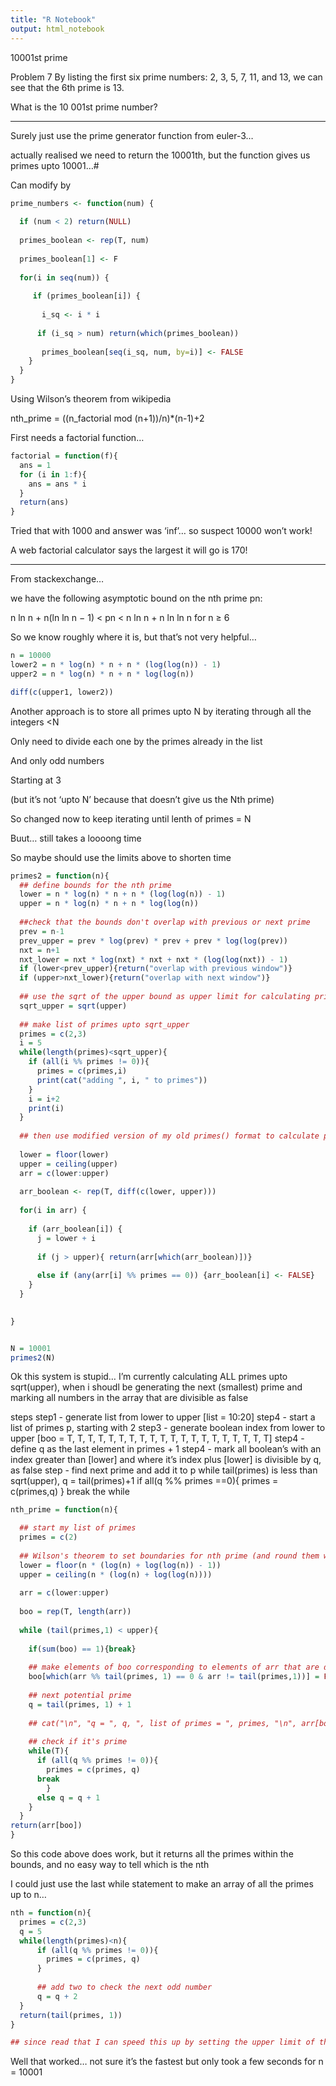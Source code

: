 ```yaml
---
title: "R Notebook"
output: html_notebook
---
```

10001st prime
  
Problem 7
By listing the first six prime numbers: 2, 3, 5, 7, 11, and 13, we can see that the 6th prime is 13.

What is the 10 001st prime number?

---

Surely just use the prime generator function from euler-3...

actually realised we need to return the 10001th, but the function gives us primes upto 10001...#

Can modify by

```r
prime_numbers <- function(num) {
  
  if (num < 2) return(NULL)
  
  primes_boolean <- rep(T, num)
  
  primes_boolean[1] <- F
  
  for(i in seq(num)) {
   
     if (primes_boolean[i]) {
      
       i_sq <- i * i
       
      if (i_sq > num) return(which(primes_boolean))
      
       primes_boolean[seq(i_sq, num, by=i)] <- FALSE
    }
  }
}
```

Using Wilson's theorem from wikipedia

nth_prime = ((n_factorial mod (n+1))/n)*(n-1)+2

First needs a factorial function...

```r
factorial = function(f){
  ans = 1
  for (i in 1:f){
    ans = ans * i
  }
  return(ans)
}

```
Tried that with 1000 and answer was 'inf'... so suspect 10000 won't work!

A web factorial calculator says the largest it will go is 170!

---

From stackexchange...

we have the following asymptotic bound on the nth prime pn:

n ln n + n(ln ln n − 1) < pn < n ln n + n ln ln n for n ≥ 6

So we know roughly where it is, but that's not very helpful...

```r
n = 10000
lower2 = n * log(n) * n + n * (log(log(n)) - 1)
upper2 = n * log(n) * n + n * log(log(n))

diff(c(upper1, lower2))

```



Another approach is to store all primes upto N by iterating through all the integers <N

Only need to divide each one by the primes already in the list

And only odd numbers

Starting at 3

(but it's not 'upto N' because that doesn't give us the Nth prime)

So changed now to keep iterating until lenth of primes = N

Buut... still takes a loooong time

So maybe should use the limits above to shorten time

```r

primes2 = function(n){
  ## define bounds for the nth prime
  lower = n * log(n) * n + n * (log(log(n)) - 1)
  upper = n * log(n) * n + n * log(log(n))
  
  ##check that the bounds don't overlap with previous or next prime
  prev = n-1
  prev_upper = prev * log(prev) * prev + prev * log(log(prev))
  nxt = n+1
  nxt_lower = nxt * log(nxt) * nxt + nxt * (log(log(nxt)) - 1)
  if (lower<prev_upper){return("overlap with previous window")}
  if (upper>nxt_lower){return("overlap with next window")}
  
  ## use the sqrt of the upper bound as upper limit for calculating primes to be used as factors
  sqrt_upper = sqrt(upper)
  
  ## make list of primes upto sqrt_upper
  primes = c(2,3)
  i = 5
  while(length(primes)<sqrt_upper){
    if (all(i %% primes != 0)){
      primes = c(primes,i)
      print(cat("adding ", i, " to primes"))
    }
    i = i+2 
    print(i)
  }
  
  ## then use modified version of my old primes() format to calculate primes between lower and upper (should only be one) 
  
  lower = floor(lower)
  upper = ceiling(upper)
  arr = c(lower:upper)
  
  arr_boolean <- rep(T, diff(c(lower, upper)))
  
  for(i in arr) {
   
    if (arr_boolean[i]) {
      j = lower + i
       
      if (j > upper){ return(arr[which(arr_boolean)])}
      
      else if (any(arr[i] %% primes == 0)) {arr_boolean[i] <- FALSE}
    }
  }

  
}


N = 10001
primes2(N)


```

Ok this system is stupid... I'm currently calculating ALL primes upto sqrt(upper), when i shoudl be generating the next (smallest) prime
and marking all numbers in the array that are divisible as false

steps
step1 - generate list from lower to upper [list = 10:20]
step4 - start a list of primes p, starting with 2
step3 - generate boolean index from lower to upper [boo = T, T, T, T, T, T, T, T, T, T, T, T, T, T, T, T, T, T, T, T]
step4 - define q as the last element in primes + 1
step4 - mark all boolean's with an index greater than [lower] and where it's index plus [lower] is divisible by q, as false
step - find next prime and add it to p
    while tail(primes) is less than sqrt(upper),
      q = tail(primes)+1
      if all(q %% primes ==0){ primes = c(primes,q) }
      break the while
      
      
```r
nth_prime = function(n){

  ## start my list of primes
  primes = c(2)
  
  ## Wilson's theorem to set boundaries for nth prime (and round them with floor/ceiling)
  lower = floor(n * (log(n) + log(log(n)) - 1))
  upper = ceiling(n * (log(n) + log(log(n))))
  
  arr = c(lower:upper)
  
  boo = rep(T, length(arr))
  
  while (tail(primes,1) < upper){
    
    if(sum(boo) == 1){break}
  
    ## make elements of boo corresponding to elements of arr that are divisible by q as false
    boo[which(arr %% tail(primes, 1) == 0 & arr != tail(primes,1))] = FALSE
  
    ## next potential prime
    q = tail(primes, 1) + 1
  
    ## cat("\n", "q = ", q, ", list of primes = ", primes, "\n", arr[boo])
  
    ## check if it's prime
    while(T){
      if (all(q %% primes != 0)){ 
        primes = c(primes, q)
      break
        }
      else q = q + 1
    }
  }
return(arr[boo])
}
```
      


So this code above does work, but it returns all the primes within the bounds, and no easy way to tell which is the nth

I could just use the last while statement to make an array of all the primes up to n...

```r
  
nth = function(n){
  primes = c(2,3)
  q = 5
  while(length(primes)<n){
      if (all(q %% primes != 0)){ 
        primes = c(primes, q)
      }
      
      ## add two to check the next odd number
      q = q + 2
  }
  return(tail(primes, 1))
}

## since read that I can speed this up by setting the upper limit of the test for prime to be the sqrt of the prime candidate, so for q = 100, use if(all(q %% primes[1:10] != -))... or something like that
```


Well that worked... not sure it's the fastest but only took a few seconds for n = 10001

